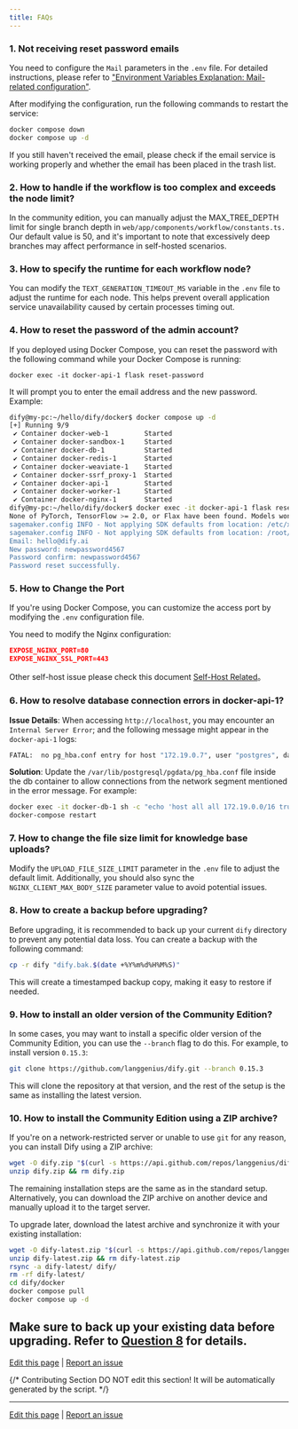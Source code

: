 ```yaml
---
title: FAQs
---
```


### 1. Not receiving reset password emails

You need to configure the `Mail` parameters in the `.env` file. For detailed instructions, please refer to ["Environment Variables Explanation: Mail-related configuration"](/en/getting-started/install-self-hosted/environments#mail-related-configuration).

After modifying the configuration, run the following commands to restart the service:

```bash
docker compose down
docker compose up -d
```

If you still haven't received the email, please check if the email service is working properly and whether the email has been placed in the trash list.

### 2. How to handle if the workflow is too complex and exceeds the node limit?

In the community edition, you can manually adjust the MAX\_TREE\_DEPTH limit for single branch depth in `web/app/components/workflow/constants.ts.` Our default value is 50, and it's important to note that excessively deep branches may affect performance in self-hosted scenarios.

### 3. How to specify the runtime for each workflow node?

You can modify the `TEXT_GENERATION_TIMEOUT_MS` variable in the `.env` file to adjust the runtime for each node. This helps prevent overall application service unavailability caused by certain processes timing out.

### 4. How to reset the password of the admin account?

If you deployed using Docker Compose, you can reset the password with the following command while your Docker Compose is running:

```
docker exec -it docker-api-1 flask reset-password
```

It will prompt you to enter the email address and the new password. Example:

```bash
dify@my-pc:~/hello/dify/docker$ docker compose up -d
[+] Running 9/9
 ✔ Container docker-web-1         Started                                                              0.1s 
 ✔ Container docker-sandbox-1     Started                                                              0.1s 
 ✔ Container docker-db-1          Started                                                              0.1s 
 ✔ Container docker-redis-1       Started                                                              0.1s 
 ✔ Container docker-weaviate-1    Started                                                              0.1s 
 ✔ Container docker-ssrf_proxy-1  Started                                                              0.1s 
 ✔ Container docker-api-1         Started                                                              0.1s 
 ✔ Container docker-worker-1      Started                                                              0.1s 
 ✔ Container docker-nginx-1       Started                                                              0.1s 
dify@my-pc:~/hello/dify/docker$ docker exec -it docker-api-1 flask reset-password
None of PyTorch, TensorFlow >= 2.0, or Flax have been found. Models won't be available and only tokenizers, configuration and file/data utilities can be used.
sagemaker.config INFO - Not applying SDK defaults from location: /etc/xdg/sagemaker/config.yaml
sagemaker.config INFO - Not applying SDK defaults from location: /root/.config/sagemaker/config.yaml
Email: hello@dify.ai
New password: newpassword4567
Password confirm: newpassword4567
Password reset successfully.
```

### 5. How to Change the Port

If you're using Docker Compose, you can customize the access port by modifying the `.env` configuration file.

You need to modify the Nginx configuration:

```json
EXPOSE_NGINX_PORT=80
EXPOSE_NGINX_SSL_PORT=443
```

Other self-host issue please check this document [Self-Host Related](/en/learn-more/faq/install-faq)。

### 6. How to resolve database connection errors in docker-api-1?

**Issue Details**: When accessing `http://localhost`, you may encounter an `Internal Server Error`; and the following message might appear in the `docker-api-1` logs:

```bash
FATAL:  no pg_hba.conf entry for host "172.19.0.7", user "postgres", database "dify", no encryption
```

**Solution**: Update the `/var/lib/postgresql/pgdata/pg_hba.conf` file inside the db container to allow connections from the network segment mentioned in the error message. For example:

```bash
docker exec -it docker-db-1 sh -c "echo 'host all all 172.19.0.0/16 trust' >> /var/lib/postgresql/data/pgdata/pg_hba.conf"
docker-compose restart
```

### 7. How to change the file size limit for knowledge base uploads?

Modify the `UPLOAD_FILE_SIZE_LIMIT` parameter in the `.env` file to adjust the default limit. Additionally, you should also sync the `NGINX_CLIENT_MAX_BODY_SIZE` parameter value to avoid potential issues.

### 8. How to create a backup before upgrading?

Before upgrading, it is recommended to back up your current `dify` directory to prevent any potential data loss. You can create a backup with the following command:

```bash
cp -r dify "dify.bak.$(date +%Y%m%d%H%M%S)"
```

This will create a timestamped backup copy, making it easy to restore if needed.

### 9. How to install an older version of the Community Edition?

In some cases, you may want to install a specific older version of the Community Edition, you can use the `--branch` flag to do this. For example, to install version `0.15.3`:

```bash
git clone https://github.com/langgenius/dify.git --branch 0.15.3
```

This will clone the repository at that version, and the rest of the setup is the same as installing the latest version.

### 10. How to install the Community Edition using a ZIP archive?

If you're on a network-restricted server or unable to use `git` for any reason, you can install Dify using a ZIP archive:

```bash
wget -O dify.zip "$(curl -s https://api.github.com/repos/langgenius/dify/releases/latest | jq -r '.zipball_url')"
unzip dify.zip && rm dify.zip
```

The remaining installation steps are the same as in the standard setup. Alternatively, you can download the ZIP archive on another device and manually upload it to the target server.

To upgrade later, download the latest archive and synchronize it with your existing installation:

```bash
wget -O dify-latest.zip "$(curl -s https://api.github.com/repos/langgenius/dify/releases/latest | jq -r '.zipball_url')"
unzip dify-latest.zip && rm dify-latest.zip
rsync -a dify-latest/ dify/
rm -rf dify-latest/
cd dify/docker
docker compose pull
docker compose up -d
```

Make sure to back up your existing data before upgrading. Refer to [Question 8](#8) for details.
---

[Edit this page](https://github.com/langgenius/dify-docs/edit/main/en/getting-started/install-self-hosted/faqs.mdx) | [Report an issue](https://github.com/langgenius/dify-docs/issues/new?title=Documentation%20Issue%3A%20&body=%23%23%20Issue%20Description%0A%3C%21--%20Please%20briefly%20describe%20the%20issue%20you%20found%20--%3E%0A%0A%23%23%20Page%20Link%0Ahttps%3A%2F%2Fgithub.com%2Flanggenius%2Fdify-docs%2Fblob%2Fmain%2Fen/getting-started/install-self-hosted%2Ffaqs.mdx%0A%0A%23%23%20Suggested%20Changes%0A%3C%21--%20If%20you%20have%20specific%20suggestions%20for%20changes%2C%20please%20describe%20them%20here%20--%3E%0A%0A%3C%21--%20Thank%20you%20for%20helping%20improve%20our%20documentation%21%20--%3E)

{/*
Contributing Section
DO NOT edit this section!
It will be automatically generated by the script.
*/}

---

[Edit this page](https://github.com/langgenius/dify-docs/edit/main/en/self-hosting/dify-community/faqs.mdx) | [Report an issue](https://github.com/langgenius/dify-docs/issues/new?template=docs.yml)

